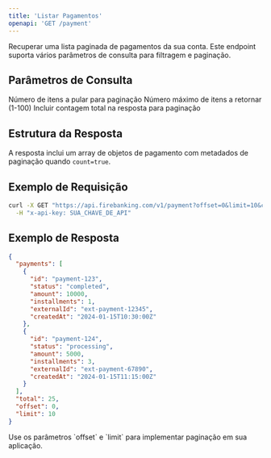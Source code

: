 ```yaml
---
title: 'Listar Pagamentos'
openapi: 'GET /payment'
---
```


Recuperar uma lista paginada de pagamentos da sua conta. Este endpoint suporta vários parâmetros de consulta para filtragem e paginação.

## Parâmetros de Consulta

<ParamField query="offset" type="integer" default="0">
  Número de itens a pular para paginação
</ParamField>

<ParamField query="limit" type="integer" default="10">
  Número máximo de itens a retornar (1-100)
</ParamField>

<ParamField query="count" type="boolean" default="false">
  Incluir contagem total na resposta para paginação
</ParamField>

## Estrutura da Resposta

A resposta inclui um array de objetos de pagamento com metadados de paginação quando `count=true`.

## Exemplo de Requisição

```bash cURL
curl -X GET "https://api.firebanking.com/v1/payment?offset=0&limit=10&count=true" \
  -H "x-api-key: SUA_CHAVE_DE_API"
```

## Exemplo de Resposta

```json Resposta
{
  "payments": [
    {
      "id": "payment-123",
      "status": "completed",
      "amount": 10000,
      "installments": 1,
      "externalId": "ext-payment-12345",
      "createdAt": "2024-01-15T10:30:00Z"
    },
    {
      "id": "payment-124",
      "status": "processing",
      "amount": 5000,
      "installments": 3,
      "externalId": "ext-payment-67890",
      "createdAt": "2024-01-15T11:15:00Z"
    }
  ],
  "total": 25,
  "offset": 0,
  "limit": 10
}
```

<Info>
  Use os parâmetros `offset` e `limit` para implementar paginação em sua aplicação.
</Info>